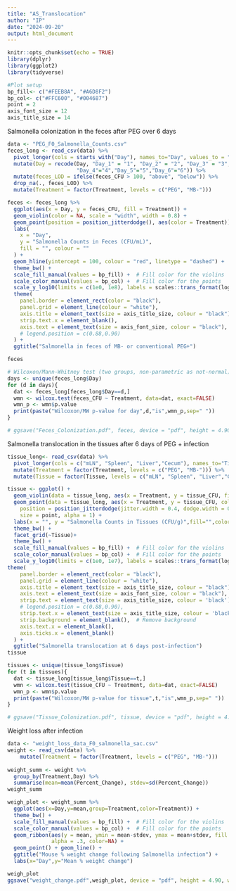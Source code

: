 ```yaml
---
title: "AS_Translocation"
author: "IP"
date: "2024-09-20"
output: html_document
---
```


```r
knitr::opts_chunk$set(echo = TRUE)
library(dplyr)
library(ggplot2)
library(tidyverse)

#Plot setup
bp_fill<- c("#FEEB8A", "#A6D8F2")
bp_col<- c("#FFC600", "#004687")
point = 2
axis_font_size = 12
axis_title_size = 14
```

Salmonella colonization in the feces after PEG over 6 days
```r
data <- "PEG_F0_Salmonella_Counts.csv"
feces_long <- read_csv(data) %>% 
  pivot_longer(cols = starts_with("Day"), names_to="Day", values_to = "feces_CFU")%>%
  mutate(Day = recode(Day, "Day_1" = "1", "Day_2" = "2", "Day_3" = "3",
                      "Day_4"="4","Day_5"="5","Day_6"="6")) %>% 
  mutate(feces_LOD = ifelse(feces_CFU > 100, "above", "below")) %>% 
  drop_na(., feces_LOD) %>% 
  mutate(Treatment = factor(Treatment, levels = c("PEG", "MB-")))

feces <- feces_long %>% 
  ggplot(aes(x = Day, y = feces_CFU, fill = Treatment)) +
  geom_violin(color = NA, scale = "width", width = 0.8) +  
  geom_point(position = position_jitterdodge(), aes(color = Treatment)) +
  labs(
    x = "Day", 
    y = "Salmonella Counts in Feces (CFU/mL)", 
    fill = "", colour = ""
  ) +
  geom_hline(yintercept = 100, colour = "red", linetype = "dashed") +
  theme_bw() +
  scale_fill_manual(values = bp_fill) +  # Fill color for the violins
  scale_color_manual(values = bp_col) +  # Fill color for the points
  scale_y_log10(limits = c(1e0, 1e8), labels = scales::trans_format(log10, scales::math_format(10^.x))) +
  theme(
    panel.border = element_rect(color = "black"),
    panel.grid = element_line(colour = "white"),
    axis.title = element_text(size = axis_title_size, colour = "black"), 
    strip.text.x = element_blank(),
    axis.text = element_text(size = axis_font_size, colour = "black"),
    # legend.position = c(0.88,0.90)
  ) +
  ggtitle("Salmonella in feces of MB- or conventional PEG+")

feces

# Wilcoxon/Mann-Whitney test (two groups, non-parametric as not-normal)
days <- unique(feces_long$Day)
for (d in days){
  dat <- feces_long[feces_long$Day==d,]
  wmn <- wilcox.test(feces_CFU ~ Treatment, data=dat, exact=FALSE)
  wmn_p <- wmn$p.value
  print(paste("Wilcoxon/MW p-value for day",d,"is",wmn_p,sep=" "))
}

# ggsave("Feces_Colonization.pdf", feces, device = "pdf", height = 4.90, width = 6)

```

Salmonella translocation in the tissues after 6 days of PEG + infection
```r
tissue_long<- read_csv(data) %>% 
  pivot_longer(cols = c("mLN", "Spleen", "Liver","Cecum"), names_to="Tissue", values_to = "tissue_CFU")%>%
  mutate(Treatment = factor(Treatment, levels = c("PEG", "MB-"))) %>% 
  mutate(Tissue = factor(Tissue, levels = c("mLN", "Spleen", "Liver","Cecum")))

tissue <- ggplot() +
  geom_violin(data = tissue_long, aes(x = Treatment, y = tissue_CFU, fill = Treatment), color = NA, scale = "width", width = 0.8,drop=FALSE) +
  geom_point(data = tissue_long, aes(x = Treatment, y = tissue_CFU, color = Treatment),
    position = position_jitterdodge(jitter.width = 0.4, dodge.width = 0.9),
    size = point, alpha = 1) +
  labs(x = "", y = "Salmonella Counts in Tissues (CFU/g)",fill="",color="") +
  theme_bw() + 
  facet_grid(~Tissue)+
  theme_bw() +
  scale_fill_manual(values = bp_fill) +  # Fill color for the violins
  scale_color_manual(values = bp_col) +  # Fill color for the points
  scale_y_log10(limits = c(1e0, 1e7), labels = scales::trans_format(log10, scales::math_format(10^.x))) +
theme(
    panel.border = element_rect(color = "black"),
    panel.grid = element_line(colour = "white"),
    axis.title = element_text(size = axis_title_size, colour = "black"), 
    axis.text = element_text(size = axis_font_size, colour = "black"),
    strip.text = element_text(size = axis_title_size, colour = 'black'),
    # legend.position = c(0.88,0.90),
    strip.text.x = element_text(size = axis_title_size, colour = 'black'),  
    strip.background = element_blank(),  # Remove background
    axis.text.x = element_blank(),
    axis.ticks.x = element_blank()
  ) +
  ggtitle("Salmonella translocation at 6 days post-infection")
tissue

tissues <- unique(tissue_long$Tissue)
for (t in tissues){
  dat <- tissue_long[tissue_long$Tissue==t,]
  wmn <- wilcox.test(tissue_CFU ~ Treatment, data=dat, exact=FALSE)
  wmn_p <- wmn$p.value
  print(paste("Wilcoxon/MW p-value for tissue",t,"is",wmn_p,sep=" "))
}

# ggsave("Tissue_Colonization.pdf", tissue, device = "pdf", height = 4.90, width = 6)


```

Weight loss after infection
```r
data <- "weight_loss_data_F0_salmonella_sac.csv"
weight <- read_csv(data) %>%
    mutate(Treatment = factor(Treatment, levels = c("PEG", "MB-"))) 
  
weight_summ <- weight %>%
  group_by(Treatment,Day) %>% 
  summarise(mean=mean(Percent_Change), stdev=sd(Percent_Change))
weight_summ

weigh_plot <- weight_summ %>% 
  ggplot(aes(x=Day,y=mean,group=Treatment,color=Treatment)) +
  theme_bw() +
  scale_fill_manual(values = bp_fill) +  # Fill color for the violins
  scale_color_manual(values = bp_col) +  # Fill color for the points
  geom_ribbon(aes(y = mean, ymin = mean-stdev, ymax = mean+stdev, fill = Treatment), 
              alpha = .3, color=NA) +
  geom_point() + geom_line() +
  ggtitle("Mouse % weight change following Salmonella infection") +
  labs(x="Day",y="Mean % weight change")

weigh_plot
ggsave("weight_change.pdf",weigh_plot, device = "pdf", height = 4.90, width = 6)
```